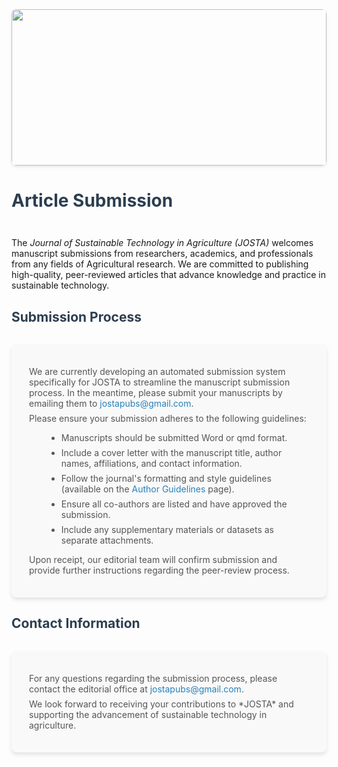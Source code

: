 ```{=html}
<style>
.banner-container {
  text-align: center;
  margin-bottom: 2em;
}

.banner-img {
  width: 100%;
  max-height: 250px;
  object-fit: cover;
  border-radius: 8px;
  box-shadow: 0 2px 4px rgba(0,0,0,0.1);
}

h1, h2 {
  color: #2c3e50;
  font-weight: 700;
  margin-bottom: 1.5em;
}

.submission-container {
  background: #f9f9f9;
  padding: 2em;
  border-radius: 8px;
  box-shadow: 0 4px 6px rgba(0,0,0,0.1);
  margin-bottom: 2em;
}

.submission-container p {
  margin: 0.5em 0;
  color: #555;
}

.submission-container a {
  color: #2980b9;
  text-decoration: none;
}

.submission-container a:hover {
  text-decoration: underline;
}

ul {
  list-style-type: disc;
  margin-left: 2em;
  color: #555;
}

ul li {
  margin-bottom: 0.5em;
}

@media (max-width: 768px) {
  .submission-container {
    padding: 1.5em;
  }
}
</style>
```

```{=html}
<div class="banner-container">
  <img src="websitecover.jpg"
       class="banner-img">
</div>
```

# Article Submission {.unnumbered}

The *Journal of Sustainable Technology in Agriculture (JOSTA)* welcomes manuscript submissions from researchers, academics, and professionals from any fields of Agricultural research. We are committed to publishing high-quality, peer-reviewed articles that advance knowledge and practice in sustainable technology.

## Submission Process {.unnumbered}

```{=html}
<div class="submission-container">
  <p>We are currently developing an automated submission system specifically for JOSTA to streamline the manuscript submission process. In the meantime, please submit your manuscripts by emailing them to <a href="mailto:jostapubs@gmail.com">jostapubs@gmail.com</a>.</p>
  <p>Please ensure your submission adheres to the following guidelines:</p>
  <ul>
    <li>Manuscripts should be submitted Word or qmd format.</li>
    <li>Include a cover letter with the manuscript title, author names, affiliations, and contact information.</li>
    <li>Follow the journal's formatting and style guidelines (available on the <a href="/author-guidelines">Author Guidelines</a> page).</li>
    <li>Ensure all co-authors are listed and have approved the submission.</li>
    <li>Include any supplementary materials or datasets as separate attachments.</li>
  </ul>
  <p>Upon receipt, our editorial team will confirm submission and provide further instructions regarding the peer-review process.</p>
</div>
```

## Contact Information {.unnumbered}

```{=html}
<div class="submission-container">
  <p>For any questions regarding the submission process, please contact the editorial office at <a href="mailto:jostapubs@gmail.com">jostapubs@gmail.com</a>.</p>
  <p>We look forward to receiving your contributions to *JOSTA* and supporting the advancement of sustainable technology in agriculture.</p>
</div>
```
